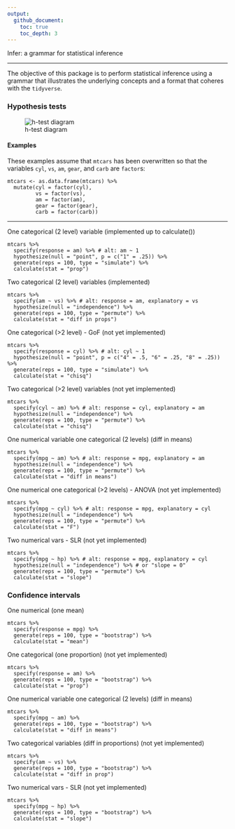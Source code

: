 ```yaml
---
output:
  github_document:
    toc: true 
    toc_depth: 3
---
```


Infer: a grammar for statistical inference

---

The objective of this package is to perform statistical inference using a grammar that illustrates the underlying concepts and a format that coheres with the `tidyverse`.

### Hypothesis tests
![h-test diagram](figs/ht-diagram.png)

#### Examples

These examples assume that `mtcars` has been overwritten so that the variables
`cyl`, `vs`, `am`, `gear`, and `carb` are `factor`s:

```
mtcars <- as.data.frame(mtcars) %>%
  mutate(cyl = factor(cyl),
         vs = factor(vs),
         am = factor(am),
         gear = factor(gear),
         carb = factor(carb))
```

***

One categorical (2 level) variable (implemented up to calculate())

```
mtcars %>%
  specify(response = am) %>% # alt: am ~ 1
  hypothesize(null = "point", p = c("1" = .25)) %>% 
  generate(reps = 100, type = "simulate") %>% 
  calculate(stat = "prop")
```

Two categorical (2 level) variables (implemented)

```
mtcars %>%
  specify(am ~ vs) %>% # alt: response = am, explanatory = vs
  hypothesize(null = "independence") %>%
  generate(reps = 100, type = "permute") %>%
  calculate(stat = "diff in props")
```

One categorical (>2 level) - GoF  (not yet implemented)

```
mtcars %>%
  specify(response = cyl) %>% # alt: cyl ~ 1
  hypothesize(null = "point", p = c("4" = .5, "6" = .25, "8" = .25)) %>%
  generate(reps = 100, type = "simulate") %>%
  calculate(stat = "chisq")
```

Two categorical (>2 level) variables  (not yet implemented)

```
mtcars %>%
  specify(cyl ~ am) %>% # alt: response = cyl, explanatory = am
  hypothesize(null = "independence") %>%
  generate(reps = 100, type = "permute") %>%
  calculate(stat = "chisq")
```

One numerical variable one categorical (2 levels) (diff in means)

```
mtcars %>%
  specify(mpg ~ am) %>% # alt: response = mpg, explanatory = am
  hypothesize(null = "independence") %>%
  generate(reps = 100, type = "permute") %>%
  calculate(stat = "diff in means")
```

One numerical one categorical (>2 levels) -  ANOVA  (not yet implemented)

```
mtcars %>%
  specify(mpg ~ cyl) %>% # alt: response = mpg, explanatory = cyl
  hypothesize(null = "independence") %>%
  generate(reps = 100, type = "permute") %>%
  calculate(stat = "F")
```

Two numerical vars - SLR  (not yet implemented)

```
mtcars %>%
  specify(mpg ~ hp) %>% # alt: response = mpg, explanatory = cyl
  hypothesize(null = "independence") %>% # or "slope = 0"
  generate(reps = 100, type = "permute") %>%
  calculate(stat = "slope")
```

### Confidence intervals

One numerical (one mean)

```
mtcars %>%
  specify(response = mpg) %>%
  generate(reps = 100, type = "bootstrap") %>%
  calculate(stat = "mean")
```

One categorical (one proportion) (not yet implemented)

```
mtcars %>%
  specify(response = am) %>%
  generate(reps = 100, type = "bootstrap") %>%
  calculate(stat = "prop")
```

One numerical variable one categorical (2 levels) (diff in means)

```
mtcars %>%
  specify(mpg ~ am) %>%
  generate(reps = 100, type = "bootstrap") %>%
  calculate(stat = "diff in means")
```

Two categorical variables (diff in proportions) (not yet implemented)

```
mtcars %>%
  specify(am ~ vs) %>%
  generate(reps = 100, type = "bootstrap") %>%
  calculate(stat = "diff in prop")
```

Two numerical vars - SLR  (not yet implemented)

```
mtcars %>%
  specify(mpg ~ hp) %>% 
  generate(reps = 100, type = "bootstrap") %>%
  calculate(stat = "slope")
```

